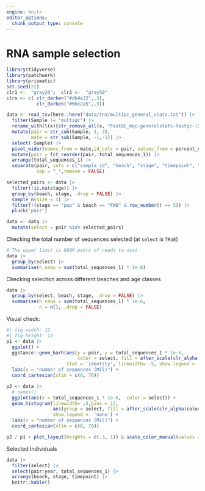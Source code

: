 ```yaml
---
engine: knitr
editor_options: 
  chunk_output_type: console
---
```


# RNA sample selection


```r
library(tidyverse)
library(patchwork)
library(prismatic)
set.seed(22)
clr1 <-  "gray20";  clr2 <-  "gray50"
clrs <- c( clr_darken("#db4a32",.3),
           clr_darken("#66c2a5",.3))

data <- read_tsv(here::here("data/rna/multiqc_general_stats.txt")) |> 
  filter(Sample != "multiqc") |> 
  rename_with(\(x){str_remove_all(x, "FastQC_mqc-generalstats-fastqc-|Snippy_mqc-generalstats-snippy-")}) |> 
  mutate(pair = str_sub(Sample, 1,-3),
         mate = str_sub(Sample, -1,-1)) |> 
  select(-Sample) |> 
  pivot_wider(names_from = mate,id_cols = pair, values_from = percent_duplicates:total_sequences) |> 
  mutate(pair = fct_reorder(pair, total_sequences_1)) |> 
  arrange(total_sequences_1) |> 
  separate(pair, into = c("sample_id", "beach", "stage", "timepoint", "year"),
           sep = "_",remove = FALSE)

selected_pairs <- data |> 
  filter(!is.na(stage)) |> 
  group_by(beach, stage, .drop = FALSE) |>
  sample_n(size = 5) |>
  filter(!(stage == "pup" & beach == "FWB" & row_number() == 5)) |>
  pluck('pair')

data <- data |> 
  mutate(select = pair %in% selected_pairs)
```

Checking the total number of sequences selected (at `select` is `TRUE`)

```r
# The upper limit is 600M pairs of reads to avoi
data |> 
  group_by(select) |> 
  summarise(n_seqs = sum(total_sequences_1) * 1e-6)
```

Checking selection across different beaches and age classes

```r
data |> 
  group_by(select, beach, stage, .drop = FALSE) |> 
  summarise(n_seqs = sum(total_sequences_1) * 1e-6,
            n = n(), .drop = FALSE)
```

Visual check:

```r
#| fig-width: 12
#| fig-height: 13
p1 <- data |> 
  ggplot() +
  ggstance::geom_barh(aes(y = pair, x = total_sequences_1 * 1e-6,
                          color = select, fill = after_scale(clr_alpha(color))),
                      stat = 'identity', linewidth= .5, show.legend =  'none')+
  labs(x = "number of sequences (Mil)") +
  coord_cartesian(xlim = c(0, 70))

p2 <- data |> 
  # names()
  ggplot(aes(x = total_sequences_1 * 1e-6,  color = select)) +
  geom_histogram(linewidth= .5,bins = 17, 
                 aes(group = select, fill = after_scale(clr_alpha(color))),
                 show.legend =  'none') +
  labs(x = "number of sequences (Mil)") +
  coord_cartesian(xlim = c(0, 70))

p2 / p1 + plot_layout(heights = c(.3, 1)) & scale_color_manual(values = clrs, guide = "none") & theme_minimal() 
```

Selected Individuals

```r
data |>
  filter(select) |>
  select(pair:year, total_sequences_1) |> 
  arrange(beach, stage, timepoint) |> 
  knitr::kable()

```

